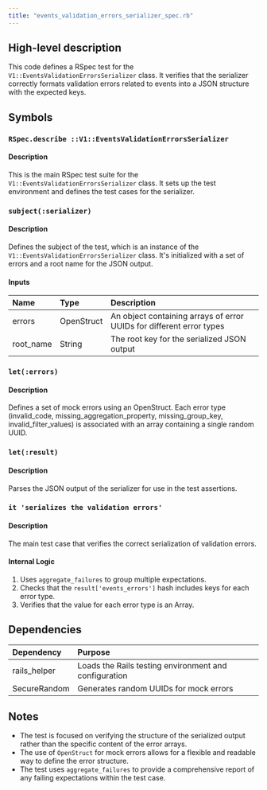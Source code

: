 ```yaml
---
title: "events_validation_errors_serializer_spec.rb"
---
```


## High-level description
This code defines a RSpec test for the `V1::EventsValidationErrorsSerializer` class. It verifies that the serializer correctly formats validation errors related to events into a JSON structure with the expected keys.

## Symbols

### `RSpec.describe ::V1::EventsValidationErrorsSerializer`
#### Description
This is the main RSpec test suite for the `V1::EventsValidationErrorsSerializer` class. It sets up the test environment and defines the test cases for the serializer.

### `subject(:serializer)`
#### Description
Defines the subject of the test, which is an instance of the `V1::EventsValidationErrorsSerializer` class. It's initialized with a set of errors and a root name for the JSON output.

#### Inputs
| Name | Type | Description |
|:-----|:-----|:------------|
| errors | OpenStruct | An object containing arrays of error UUIDs for different error types |
| root_name | String | The root key for the serialized JSON output |

### `let(:errors)`
#### Description
Defines a set of mock errors using an OpenStruct. Each error type (invalid_code, missing_aggregation_property, missing_group_key, invalid_filter_values) is associated with an array containing a single random UUID.

### `let(:result)`
#### Description
Parses the JSON output of the serializer for use in the test assertions.

### `it 'serializes the validation errors'`
#### Description
The main test case that verifies the correct serialization of validation errors.

#### Internal Logic
1. Uses `aggregate_failures` to group multiple expectations.
2. Checks that the `result['events_errors']` hash includes keys for each error type.
3. Verifies that the value for each error type is an Array.

## Dependencies
| Dependency | Purpose |
|:-----------|:--------|
| rails_helper | Loads the Rails testing environment and configuration |
| SecureRandom | Generates random UUIDs for mock errors |

## Notes
- The test is focused on verifying the structure of the serialized output rather than the specific content of the error arrays.
- The use of `OpenStruct` for mock errors allows for a flexible and readable way to define the error structure.
- The test uses `aggregate_failures` to provide a comprehensive report of any failing expectations within the test case.